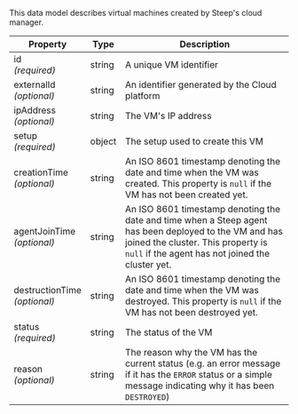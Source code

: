 
This data model describes virtual machines created by Steep's cloud manager.

| Property                               | Type    | Description
| -------------------------------------- | ------- | -----------
| id<br/>*(required)*                    | string  | A unique VM identifier
| externalId<br/>*(optional)*            | string  | An identifier generated by the Cloud platform
| ipAddress<br/>*(optional)*             | string  | The VM's IP address
| setup<br/>*(required)*                 | object  | The <ScrollLink href="#setups">setup</ScrollLink> used to create this VM
| creationTime<br/>*(optional)*          | string  | An ISO 8601 timestamp denoting the date and time when the VM was created. This property is `null` if the VM has not been created yet.
| agentJoinTime<br/>*(optional)*         | string  | An ISO 8601 timestamp denoting the date and time when a Steep agent has been deployed to the VM and has joined the cluster. This property is `null` if the agent has not joined the cluster yet.
| destructionTime<br/>*(optional)*       | string  | An ISO 8601 timestamp denoting the date and time when the VM was destroyed. This property is `null` if the VM has not been destroyed yet.
| status<br/>*(required)*                | string  | The <ScrollLink href="#vm-status">status</ScrollLink> of the VM
| reason<br/>*(optional)*                | string  | The reason why the VM has the current status (e.g. an error message if it has the `ERROR` status or a simple message indicating why it has been `DESTROYED`)
